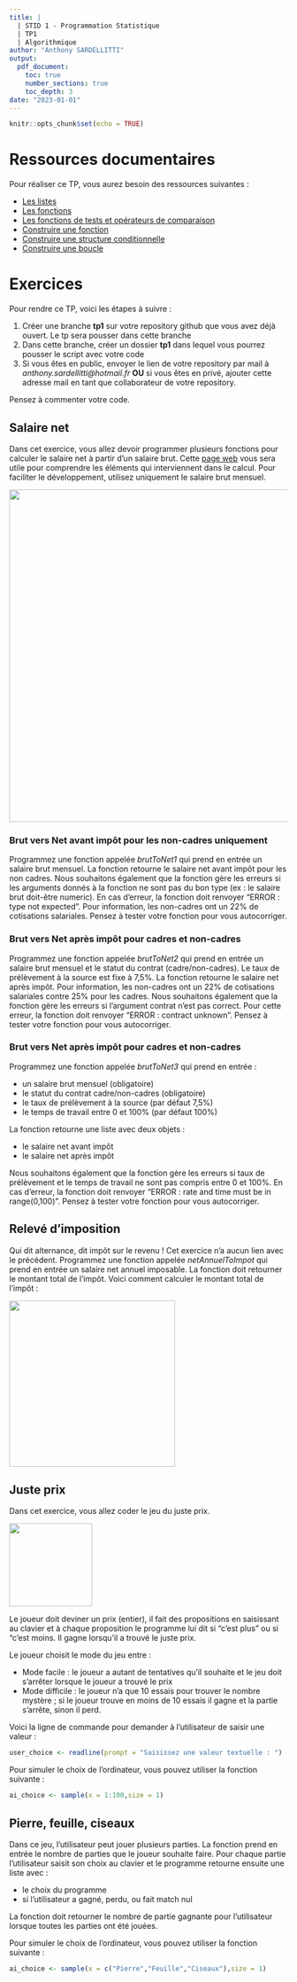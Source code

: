 ```yaml
---
title: | 
  | STID 1 - Programmation Statistique  
  | TP1  
  | Algorithmique
author: "Anthony SARDELLITTI"
output: 
  pdf_document:
    toc: true
    number_sections: true
    toc_depth: 3
date: "2023-01-01"
---
```


```r
knitr::opts_chunk$set(echo = TRUE)
```

# Ressources documentaires

Pour réaliser ce TP, vous aurez besoin des ressources suivantes :

- [Les listes](https://asardell.github.io/programmation-r/manipulation-objet.html#liste)
- [Les fonctions](https://asardell.github.io/programmation-r/presentation.html#fonctions)
- [Les fonctions de tests et opérateurs de comparaison](https://asardell.github.io/programmation-r/presentation.html#fonctions-de-tests-et-comparaisons)
- [Construire une fonction](https://asardell.github.io/programmation-r/algo.html#construire-une-fonction)
- [Construire une structure conditionnelle](https://asardell.github.io/programmation-r/algo.html#construire-une-structure-conditionnelle)
- [Construire une boucle](https://asardell.github.io/programmation-r/algo.html#construire-une-boucle)

# Exercices

Pour rendre ce TP, voici les étapes à suivre :

1. Créer une branche **tp1** sur votre repository github que vous avez déjà ouvert. Le tp sera pousser dans cette branche
2. Dans cette branche, créer un dossier **tp1** dans lequel vous pourrez pousser le script avec votre code
3. Si vous êtes en public, envoyer le lien de votre repository par mail à *anthony.sardellitti@hotmail.fr* **OU** si vous êtes en privé, ajouter cette adresse mail en tant que collaborateur de votre repository. 

Pensez à commenter votre code.

## Salaire net

Dans cet exercice, vous allez devoir programmer plusieurs fonctions pour calculer le salaire net à partir d'un salaire brut. Cette [page web](https://www.salaire-brut-en-net.fr/) vous sera utile pour comprendre les éléments qui interviennent dans le calcul. Pour faciliter le développement, utilisez uniquement le salaire brut mensuel.

<p>
![](./img/salaire_net.PNG){width=600px}
</p>

### Brut vers Net avant impôt pour les non-cadres uniquement

Programmez une fonction appelée *brutToNet1* qui prend en entrée un salaire brut mensuel. La fonction retourne le salaire net avant impôt pour les non cadres. 
Nous souhaitons également que la fonction gère les erreurs si les arguments donnés à la fonction ne sont pas du bon type (ex : le salaire brut doit-être numeric). En cas d'erreur, la fonction doit renvoyer "ERROR : type not expected".
Pour information, les non-cadres ont un 22% de cotisations salariales.
Pensez à tester votre fonction pour vous autocorriger.

### Brut vers Net après impôt pour cadres et non-cadres

Programmez une fonction appelée *brutToNet2* qui prend en entrée un salaire brut mensuel et le statut du contrat (cadre/non-cadres). Le taux de prélèvement à la source est fixe à 7,5%. La fonction retourne le salaire net après impôt. 
Pour information, les non-cadres ont un 22% de cotisations salariales contre 25% pour les cadres. 
Nous souhaitons également que la fonction gère les erreurs si l'argument contrat n'est pas correct. Pour cette erreur, la fonction doit renvoyer "ERROR : contract unknown".
Pensez à tester votre fonction pour vous autocorriger.

### Brut vers Net après impôt pour cadres et non-cadres

Programmez une fonction appelée *brutToNet3* qui prend en entrée : 

* un salaire brut mensuel (obligatoire)
* le statut du contrat cadre/non-cadres (obligatoire)
* le taux de prélèvement à la source (par défaut 7,5%)
* le temps de travail entre 0 et 100% (par défaut 100%)

La fonction retourne une liste avec deux objets :

* le salaire net avant impôt
* le salaire net après impôt

Nous souhaitons également que la fonction gère les erreurs si  taux de prélèvement et le temps de travail ne sont pas compris entre 0 et 100%.
En cas d'erreur, la fonction doit renvoyer "ERROR : rate and time must be in range(0,100)".
Pensez à tester votre fonction pour vous autocorriger.


## Relevé d'imposition

Qui dit alternance, dit impôt sur le revenu ! 
Cet exercice n'a aucun lien avec le précédent. 
Programmez une fonction appelée *netAnnuelToImpot* qui prend en entrée un salaire net annuel imposable. 
La fonction doit retourner le montant total de l'impôt.
Voici comment calculer le montant total de l'impôt :

<p>
![](./img/impot.PNG){width=300px}
</p>


## Juste prix

Dans cet exercice, vous allez coder le jeu du juste prix.

<p>
![](./img/juste_prix.PNG){width=150px}
</p>

Le joueur doit deviner un prix (entier), il fait des propositions en saisissant au clavier et à chaque proposition le programme lui dit si "c’est plus" ou si "c’est moins. Il gagne lorsqu’il a trouvé le juste prix.

Le joueur choisit le mode du jeu entre :

* Mode facile : le joueur a autant de tentatives qu’il souhaite et le jeu doit s’arrêter lorsque le
joueur a trouvé le prix
* Mode difficile : le joueur n’a que 10 essais pour trouver le nombre mystère ; si le joueur
trouve en moins de 10 essais il gagne et la partie s’arrête, sinon il perd.

Voici la ligne de commande pour demander à l'utilisateur de saisir une valeur :

```r
user_choice <- readline(prompt = "Saisissez une valeur textuelle : ")
```

Pour simuler le choix de l'ordinateur, vous pouvez utiliser la fonction suivante :

```r
ai_choice <- sample(x = 1:100,size = 1)
```

## Pierre, feuille, ciseaux

Dans ce jeu, l'utilisateur peut jouer plusieurs parties. La fonction prend en entrée le nombre de parties que le joueur souhaite faire.
Pour chaque partie l'utilisateur saisit son choix au clavier et le programme retourne ensuite une liste avec :

* le choix du programme
* si l'utilisateur a gagné, perdu, ou fait match nul

La fonction doit retourner le nombre de partie gagnante pour l'utilisateur lorsque toutes les parties ont été jouées.

Pour simuler le choix de l'ordinateur, vous pouvez utiliser la fonction suivante :

```r
ai_choice <- sample(x = c("Pierre","Feuille","Ciseaux"),size = 1)
```

